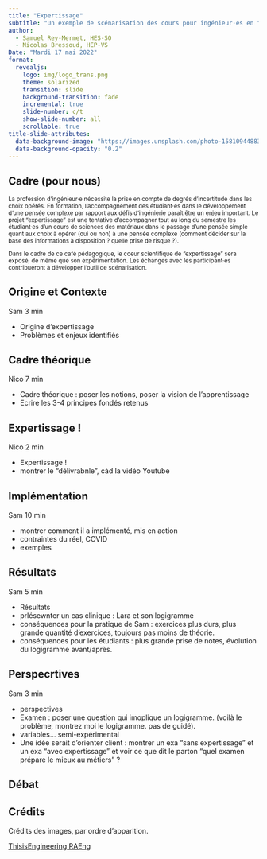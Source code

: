 ```yaml
---
title: "Expertissage"
subtitle: "Un exemple de scénarisation des cours pour ingénieur·es en formation"
author:
  - Samuel Rey-Mermet, HES-SO
  - Nicolas Bressoud, HEP-VS
Date: "Mardi 17 mai 2022"
format:
  revealjs:
    logo: img/logo_trans.png
    theme: solarized
    transition: slide
    background-transition: fade
    incremental: true
    slide-number: c/t
    show-slide-number: all
    scrollable: true
title-slide-attributes: 
  data-background-image: "https://images.unsplash.com/photo-1581094488379-6a10d04c0f04?ixlib=rb-1.2.1&ixid=MnwxMjA3fDB8MHxwaG90by1wYWdlfHx8fGVufDB8fHx8&auto=format&fit=crop&w=1470&q=80"
  data-background-opacity: "0.2"
---
```


## Cadre (pour nous)

<small>

La profession d'ingénieur·e nécessite la prise en compte de degrés d'incertitude dans les choix opérés. En formation, l'accompagnement des étudiant·es dans le développement d'une pensée complexe par rapport aux défis d'ingénierie paraît être un enjeu important. Le projet "expertissage" est une tentative d'accompagner tout au long du semestre les étudiant·es d'un cours de sciences des matériaux dans le passage d'une pensée simple quant aux choix à opérer (oui ou non) à une pensée complexe (comment décider sur la base des informations à disposition ? quelle prise de risque ?).
 
Dans le cadre de ce café pédagogique, le coeur scientifique de "expertissage" sera exposé, de même que son expérimentation. Les échanges avec les participant·es contribueront à développer l'outil de scénarisation.

</small>

## Origine et Contexte

Sam 3 min

- Origine d’expertissage
- Problèmes et enjeux identifiés

## Cadre théorique

Nico 7 min

- Cadre théorique : poser les notions, poser la vision de l’apprentissage
- Ecrire les 3-4 principes fondés retenus

## Expertissage !

Nico 2 min

- Expertissage !
- montrer le “délivrabnle”, càd la vidéo Youtube

## Implémentation

Sam 10 min

- montrer comment il a implémenté, mis en action
- contraintes du réel, COVID
- exemples

## Résultats

Sam 5 min

- Résultats
- prlésewnter un cas clinique : Lara et son logigramme
- conséquences pour la pratique de Sam : exercices plus durs, plus grande quantité d’exercices, toujours pas moins de théorie.
- conséquences pour les étudiants : plus grande prise de notes, évolution du logigramme avant/après.

## Perspecrtives

Sam 3 min

- perspectives
- Examen : poser une question qui imoplique un logigramme. (voilà le problème, montrez moi le logigramme. pas de guidé).
- variables... semi-expérimental
- Une idée serait d’orienter client : montrer un exa “sans expertissage” et un exa “avec expertissage” et voir ce que dit le parton “quel examen prépare le mieux au métiers” ?

## Débat

## Crédits

Crédits des images, par ordre d'apparition.

[ThisisEngineering RAEng](https://unsplash.com/photos/xYCBw1uIP_M)
